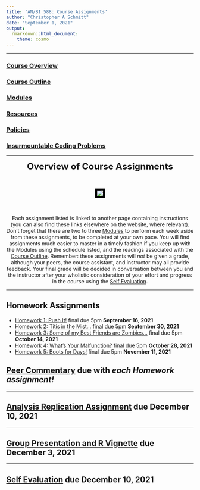 ```yaml
---
title: 'AN/BI 588: Course Assignments'
author: "Christopher A Schmitt"
date: "September 1, 2021"
output: 
  rmarkdown::html_document:
    theme: cosmo
---
```

***

### [Course Overview](https://fuzzyatelin.github.io/bioanth-stats/overview.html)
### [Course Outline](https://fuzzyatelin.github.io/bioanth-stats/outline.html)
### [Modules](https://fuzzyatelin.github.io/bioanth-stats/modules.html)
### [Resources](https://fuzzyatelin.github.io/bioanth-stats/resources.html)
### [Policies](https://fuzzyatelin.github.io/bioanth-stats/policies.html)
### [Insurmountable Coding Problems](https://fuzzyatelin.github.io/bioanth-stats/studentproblems.html)

***

<center>

<font size="+2"><b>Overview of Course Assignments</b></font></center><br>

<center><p><img src="https://c.tenor.com/U9nCkEtT4LcAAAAC/drag-drag-queen.gif" style="border:5px solid black"></p>
</center><br>  

<center>
Each assignment listed is linked to another page containing instructions (you can also find these links elsewhere on the website, where relevant). Don't forget that there are two to three [Modules](https://fuzzyatelin.github.io/bioanth-stats/modules.html) to perform each week aside from these assignments, to be completed at your own pace. You will find assignments much easier to master in a timely fashion if you keep up with the Modules using the schedule listed, and the readings associated with the [Course Outline](https://fuzzyatelin.github.io/bioanth-stats/outline.html). Remember: these assignments will *not* be given a grade, although your peers, the course assistant, and instructor may all provide feedback. Your final grade will be decided in conversation between you and the instructor after your wholistic consideration of your effort and progress in the course using the [Self Evaluation](https://fuzzyatelin.github.io/bioanth-stats/selfevaluation.html). 

</center>
***

## Homework Assignments

* [Homework 1: Push It!](http://fuzzyatelin.github.io/bioanth-stats/homework-01.html) final due 5pm **September 16, 2021**
* [Homework 2: Titis in the Mist...](http://fuzzyatelin.github.io/bioanth-stats/homework-02.html) final due 5pm **September 30, 2021**
* [Homework 3: Some of my Best Friends are Zombies...](http://fuzzyatelin.github.io/bioanth-stats/homework-03.html) final due 5pm **October 14, 2021**
* [Homework 4: What's Your Malfunction?](http://fuzzyatelin.github.io/bioanth-stats/homework-04.html) final due 5pm **October 28, 2021**
* [Homework 5: Boots for Days!](http://fuzzyatelin.github.io/bioanth-stats/homework-05.html) final due 5pm **November 11, 2021**

## [Peer Commentary](https://fuzzyatelin.github.io/bioanth-stats/peercommentary.html) due with *each Homework assignment!*

***

## [Analysis Replication Assignment](https://fuzzyatelin.github.io/bioanth-stats/data-reanalysis-assignment.html) due **December 10, 2021**

***

## [Group Presentation and R Vignette]() due **December 3, 2021**

***

## [Self Evaluation](https://fuzzyatelin.github.io/bioanth-stats/selfevaluation.html) due **December 10, 2021**